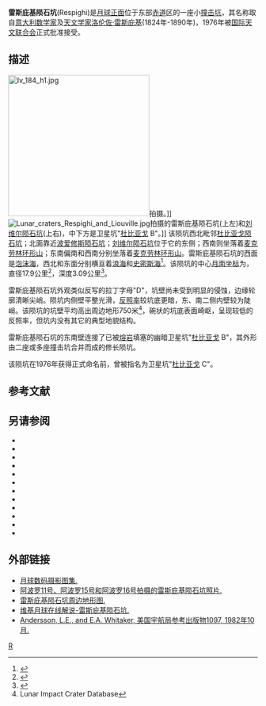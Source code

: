 {{lunar crater data
|image=Respighi crater AS15-P-9780.jpg|240px
|caption=[[阿波罗15号|阿波罗15号]]拍摄的图像
|latitude=2.86
|N_or_S=N
|longitude=71.9
|E_or_W=E
|diameter=17.9公里
|depth=3.09公里
|colong=289
|eponym=[[洛伦佐·雷斯庇基|洛伦佐·雷斯庇基]]
}}

'''雷斯庇基陨石坑'''(Respighi)是[[月球正面|月球正面]]位于东部[[赤道|赤道]]区的一座小[[撞击坑|撞击坑]]，其名称取自[[意大利|意大利]][[数学家|数学家]]及[[天文学家|天文学家]][[洛伦佐·雷斯庇基|洛伦佐·雷斯庇基]](1824年-1890年)，1976年被[[国际天文联合会|国际天文联合会]]正式批准接受。

==描述==
[[Image:Iv_184_h1.jpg|285px]]拍摄。]]
[[Image:Lunar_craters_Respighi_and_Liouville.jpg|thumb]]拍摄的雷斯庇基陨石坑(上左)和[[刘维尔陨石坑|刘维尔陨石坑]](上右)，中下方是卫星坑"[[杜比亚戈陨石坑|杜比亚戈]] B"。]]
该陨坑西北毗邻[[杜比亚戈陨石坑|杜比亚戈陨石坑]]；北面靠近[[波爱修斯陨石坑|波爱修斯陨石坑]]；[[刘维尔陨石坑|刘维尔陨石坑]]位于它的东侧；西南则坐落着[[麦克劳林环形山|麦克劳林环形山]]；东南偏南和西南分别坐落着[[麦克劳林环形山|麦克劳林环形山]]。雷斯庇基陨石坑的西面是[[泡沫海|泡沫海]]，西北和东面分别横亘着[[浪海|浪海]]和[[史密斯海|史密斯海]]<ref>{{Cite web |url=http://planetarynames.wr.usgs.gov/images/Lunar/lac_63_lo.pdf |title=.pdf Crater Respighi on LAC-63 map |accessdate=2016-08-11 |archive-date=2012-05-07 |archive-url=https://www.webcitation.org/67TbQXFTg?url=http://planetarynames.wr.usgs.gov/images/Lunar/lac_63_lo.pdf |dead-url=no }}</ref>。该陨坑的中心[[月面坐标|月面坐标]]为{{Coord|2.86|N|71.9|E|globe:Moon|nogoogle=1|noosm=1}}，直径17.9公里<ref name="IAU">{{Cite web |url=http://planetarynames.wr.usgs.gov/Feature/5004 |title=Directory of the International Astronomical Union |accessdate=2016-08-11 |archive-date=2017-09-12 |archive-url=https://web.archive.org/web/20170912234406/https://planetarynames.wr.usgs.gov/Feature/5004 |dead-url=no }}</ref>，深度3.09公里<ref>{{Cite web |url=http://fisherka.csolutionshosting.net/astronote/plan/craterdepth/html/CraterDepthFeatureNameWestfall.html |title=John E. Westfall's Atlas of the Lunar Terminator, Cambridge Univ. Press (2000) |accessdate=2016-08-11 |archive-date=2014-12-18 |archive-url=https://archive.today/20141218234310/http://fisherka.csolutionshosting.net/astronote/plan/craterdepth/html/CraterDepthFeatureNameWestfall.html |dead-url=yes }}</ref>。

雷斯庇基陨石坑外观类似反写的拉丁字母"D"，坑壁尚未受到明显的侵蚀，边缘轮廓清晰尖峭。陨坑内侧壁平整光滑，[[反照率|反照率]]较坑底更暗，东、南二侧内壁较为陡峭。该陨坑的坑壁平均高出周边地形750米<ref name=LICD>Lunar Impact Crater Database</ref>，碗状的坑底表面崎岖，呈现较低的反照率，但坑内没有其它的典型地貌结构。

雷斯庇基陨石坑的东南壁连接了已被[[熔岩|熔岩]]填塞的幽暗卫星坑"[[杜比亚戈陨石坑|杜比亚戈]] B"，其外形由二座或多座撞击坑合并而成的修长陨坑。

该陨坑在1976年获得正式命名前，曾被指名为卫星坑"[[杜比亚戈陨石坑|杜比亚戈]] C"。

==参考文献==
{{Reflist}}

==另请参阅==
{{refbegin}}
* {{cite book
  | last1 = Andersson
  | first1 = L. E.
  | last2 = Whitaker
  | first2 = E. A.
  | authorlink2 = Ewen Whitaker
  | date = 1982
  | title = [[NASA|NASA]] Catalogue of Lunar Nomenclature
  | publisher = NASA RP-1097
  | ref = harv
  }}
* {{cite web
  | last = Blue
  | first = Jennifer
  | date = July 25, 2007
  | title = Gazetteer of Planetary Nomenclature
  | publisher = [[United_States_Geological_Survey|USGS]]
  | url = http://planetarynames.wr.usgs.gov/
  | accessdate = 2007-08-05
  | ref = harv
  | archive-date = 2019-12-05
  | archive-url = https://web.archive.org/web/20191205162958/https://planetarynames.wr.usgs.gov/
  | dead-url = no
  }}
* {{cite book
  | last1 = Bussey
  | first1 = B.
  | authorlink1 = Ben Bussey
  | last2 = Spudis
  | first2 = P.
  | authorlink2 = Paul Spudis
  | date = 2004
  | title = The Clementine Atlas of the Moon
  | publisher = Cambridge University Press
  | location = New York
  | isbn = 978-0-521-81528-4
  | ref = harv
  }}
* {{cite book
  | last1 = Cocks
  | first1 = Elijah E.
  | last2 = Cocks
  | first2 = Josiah C.
  | date = 1995
  | title = Who's Who on the Moon: A Biographical Dictionary of Lunar Nomenclature
  | url = https://archive.org/details/isbn_9780936389271
  | publisher = Tudor Publishers
  | isbn = 978-0-936389-27-1
  | ref = harv
  }}
* {{cite web
  | last = McDowell
  | first = Jonathan
  | date = July 15, 2007
  | url = http://host.planet4589.org/astro/lunar/
  | title = Lunar Nomenclature
  | publisher = Jonathan's Space Report
  | accessdate = 2007-10-24
  | ref = harv
  | archive-date = 2019-06-21
  | archive-url = https://web.archive.org/web/20190621012337/http://host.planet4589.org/astro/lunar/
  | dead-url = no
  }}
* {{cite journal| last1 = Menzel| first1 = D. H.| last2 = Minnaert| first2 = M.| last3 = Levin| first3 = B.| last4 = Dollfus| first4 = A.| last5 = Bell| first5 = B.| title = Report on Lunar Nomenclature by the Working Group of Commission 17 of the IAU| doi = 10.1007/BF00171763| journal = Space Science Reviews| volume = 12| issue = 2| pages = 136–186| year = 1971| pmid = | pmc =| bibcode = 1971SSRv...12..136M| ref = harv}}
* {{cite book
  | first = Patrick
  | last = Moore
  | authorlink = Patrick Moore
  | date = 2001
  | title = On the Moon
  | url = https://archive.org/details/patrickmooreonmo00patr
  | publisher = Sterling Publishing Co
  | isbn = 978-0-304-35469-6
  | ref = harv
  }}
* {{cite book
  | first = Fred W.
  | last = Price
  | date = 1988
  | title = The Moon Observer's Handbook
  | publisher = Cambridge University Press
  | isbn = 978-0-521-33500-3
  | ref = harv
  }}
* {{cite book
  | last = Rükl
  | first = Antonín
  | authorlink = Antonín Rükl
  | date = 1990
  | title = Atlas of the Moon
  | publisher = Kalmbach Books
  | isbn = 978-0-913135-17-4
  | ref = harv
  }}
* {{cite book
  | last = Webb
  | first = Rev. T. W.
  | authorlink = Thomas William Webb
  | date = 1962
  | title = Celestial Objects for Common Telescopes
  | url = https://archive.org/details/celestialobjects00webb
  | edition = 6th revised
  | publisher = Dover
  | isbn = 978-0-486-20917-3
  | ref = harv
  }}
* {{cite book
  | first = Ewen A.
  | last = Whitaker
  | authorlink = Ewen Whitaker
  | date = 1999
  | title = Mapping and Naming the Moon
  | publisher = Cambridge University Press
  | isbn = 978-0-521-62248-6
  | ref = harv
  }}
* {{cite book
  | first = Peter T.
  | last = Wlasuk
  | date = 2000
  | title = Observing the Moon
  | publisher = Springer
  | isbn = 978-1-85233-193-1
  | ref = harv
 }}
{{refend}}

==外部链接==
*[http://www.lpi.usra.edu/resources/lunar_orbiter/bin/srch_nam.shtml?Respighi%7C0 月球数码摄影图集.] {{Wayback|url=http://www.lpi.usra.edu/resources/lunar_orbiter/bin/srch_nam.shtml?Respighi%7C0 |date=20160304074025 }}
*[http://www.lpi.usra.edu/resources/apollo/search/feature/?feature=Dubyago+C 阿波罗11号、阿波罗15号和阿波罗16号拍摄的雷斯庇基陨石坑照片.] {{Wayback|url=http://www.lpi.usra.edu/resources/apollo/search/feature/?feature=Dubyago+C |date=20160304065705 }}
*[http://www.lpi.usra.edu/resources/mapcatalog/LTO/lto63d4_1/ 雷斯庇基陨石坑周边地形图.] {{Wayback|url=http://www.lpi.usra.edu/resources/mapcatalog/LTO/lto63d4_1/ |date=20160304075425 }}
*[http://the-moon.wikispaces.com/Respighi 维基月球在线解说-雷斯庇基陨石坑.] {{Wayback|url=http://the-moon.wikispaces.com/Respighi |date=20180507084058 }}
*[http://planet4589.org/astro/lunar/RP-1097.pdf Andersson, L.E., and E.A. Whitaker, 美国宇航局参考出版物1097, 1982年10月.] {{Wayback|url=http://planet4589.org/astro/lunar/RP-1097.pdf |date=20141006125838 }}

[[Category:月球环形山|R]]
{{月球環形山 (R-S)}}
